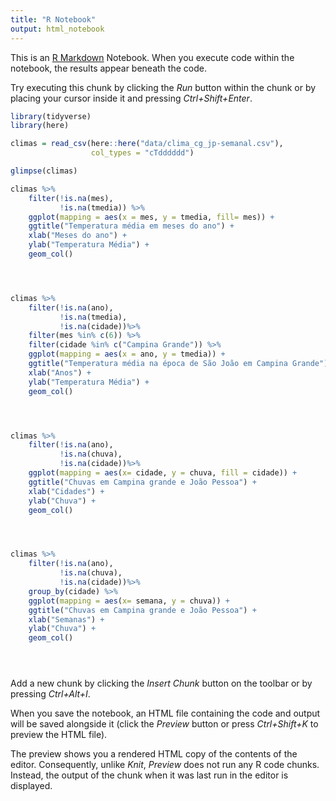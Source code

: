 ---
title: "R Notebook"
output: html_notebook
---

This is an [R Markdown](http://rmarkdown.rstudio.com) Notebook. When you execute code within the notebook, the results appear beneath the code. 

Try executing this chunk by clicking the *Run* button within the chunk or by placing your cursor inside it and pressing *Ctrl+Shift+Enter*. 

```{r}
library(tidyverse)
library(here)
```

```{r}
climas = read_csv(here::here("data/clima_cg_jp-semanal.csv"), 
                  col_types = "cTdddddd")

glimpse(climas)
```

```{r}

climas %>%
    filter(!is.na(mes),
           !is.na(tmedia)) %>%
    ggplot(mapping = aes(x = mes, y = tmedia, fill= mes)) +
    ggtitle("Temperatura média em meses do ano") + 
    xlab("Meses do ano") +
    ylab("Temperatura Média") + 
    geom_col()





```

```{r}

climas %>%
    filter(!is.na(ano),
           !is.na(tmedia),
           !is.na(cidade))%>%
    filter(mes %in% c(6)) %>%
    filter(cidade %in% c("Campina Grande")) %>%
    ggplot(mapping = aes(x = ano, y = tmedia)) +
    ggtitle("Temperatura média na época de São João em Campina Grande") + 
    xlab("Anos") +
    ylab("Temperatura Média") + 
    geom_col()





```


```{r}

climas %>%
    filter(!is.na(ano),
           !is.na(chuva),
           !is.na(cidade))%>%
    ggplot(mapping = aes(x= cidade, y = chuva, fill = cidade)) +
    ggtitle("Chuvas em Campina grande e João Pessoa") + 
    xlab("Cidades") +
    ylab("Chuva") + 
    geom_col()





```


```{r}

climas %>%
    filter(!is.na(ano),
           !is.na(chuva),
           !is.na(cidade))%>%
    group_by(cidade) %>% 
    ggplot(mapping = aes(x= semana, y = chuva)) +
    ggtitle("Chuvas em Campina grande e João Pessoa") + 
    xlab("Semanas") +
    ylab("Chuva") + 
    geom_col()





```

Add a new chunk by clicking the *Insert Chunk* button on the toolbar or by pressing *Ctrl+Alt+I*.

When you save the notebook, an HTML file containing the code and output will be saved alongside it (click the *Preview* button or press *Ctrl+Shift+K* to preview the HTML file).

The preview shows you a rendered HTML copy of the contents of the editor. Consequently, unlike *Knit*, *Preview* does not run any R code chunks. Instead, the output of the chunk when it was last run in the editor is displayed.
